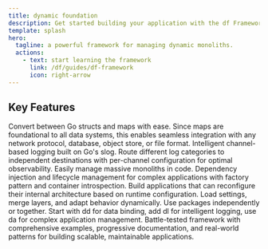 ```yaml
---
title: dynamic foundation
description: Get started building your application with the df Framework.
template: splash
hero:
  tagline: a powerful framework for managing dynamic monoliths.
  actions:
    - text: start learning the framework
      link: /df/guides/df-framework
      icon: right-arrow
---
```




## Key Features

<CardGrid stagger>
  <Card title="dynamic foundation for data" icon="puzzle">
    Convert between Go structs and maps with ease. Since maps are foundational to all data systems, this enables seamless integration with any network protocol, database, object store, or file format.
  </Card>
  <Card title="dynamic foundation for logging" icon="stream">
    Intelligent channel-based logging built on Go's slog. Route different log categories to independent destinations with per-channel configuration for optimal observability.
  </Card>
  <Card title="dynamic foundation for applications" icon="rocket">
    Easily manage massive monoliths in code. Dependency injection and lifecycle management for complex applications with factory pattern and container introspection.
  </Card>
  <Card title="Configuration-Driven Architecture" icon="setting">
    Build applications that can reconfigure their internal architecture based on runtime configuration. Load settings, merge layers, and adapt behavior dynamically.
  </Card>
  <Card title="Progressive Integration" icon="merge">
    Use packages independently or together. Start with dd for data binding, add dl for intelligent logging, use da for complex application management.
  </Card>
  <Card title="Production Ready" icon="approve-check">
    Battle-tested framework with comprehensive examples, progressive documentation, and real-world patterns for building scalable, maintainable applications.
  </Card>
</CardGrid>